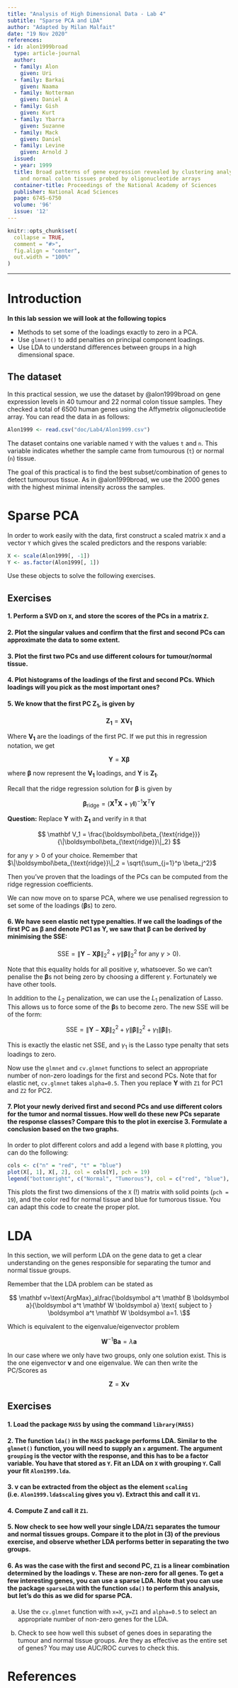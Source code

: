 ```yaml
---
title: "Analysis of High Dimensional Data - Lab 4"
subtitle: "Sparse PCA and LDA"
author: "Adapted by Milan Malfait"
date: "19 Nov 2020"
references:
- id: alon1999broad
  type: article-journal
  author:
  - family: Alon
    given: Uri
  - family: Barkai
    given: Naama
  - family: Notterman
    given: Daniel A
  - family: Gish
    given: Kurt
  - family: Ybarra
    given: Suzanne
  - family: Mack
    given: Daniel
  - family: Levine
    given: Arnold J
  issued:
  - year: 1999
  title: Broad patterns of gene expression revealed by clustering analysis of tumor
    and normal colon tissues probed by oligonucleotide arrays
  container-title: Proceedings of the National Academy of Sciences
  publisher: National Acad Sciences
  page: 6745-6750
  volume: '96'
  issue: '12'
---
```


```r
knitr::opts_chunk$set(
  collapse = TRUE,
  comment = "#>",
  fig.align = "center",
  out.width = "100%"
)
```

***

# Introduction

**In this lab session we will look at the following topics**

  - Methods to set some of the loadings exactly to zero in a PCA.
  - Use `glmnet()` to add penalties on principal component loadings.
  - Use LDA to understand differences between groups in a high dimensional space.
  
## The dataset {-}

In this practical session, we use the dataset by @alon1999broad on
gene expression levels in 40 tumour and 22 normal colon tissue samples.
They checked a total of 6500 human genes using the Affymetrix oligonucleotide array. You can read the data in as follows:

```r
Alon1999 <- read.csv("doc/Lab4/Alon1999.csv")
```

The dataset contains one variable named `Y` with the values `t` and `n`.
This variable indicates whether the sample came from tumourous (`t`) or
normal (`n`) tissue.

The goal of this practical is to find the best subset/combination of genes to detect tumourous tissue.
As in @alon1999broad, we use the 2000 genes with the highest minimal intensity
across the samples.

# Sparse PCA

In order to work easily with the data, first construct a scaled matrix
`X` and a vector `Y` which gives the scaled predictors and the respons
variable:

```r
X <- scale(Alon1999[, -1])
Y <- as.factor(Alon1999[, 1])
```

Use these objects to solve the following exercises.

## Exercises {-}

#### 1. Perform a SVD on `X`, and store the scores of the PCs in a matrix `Z`. {-}

  <!-- Solution -->

#### 2. Plot the singular values and confirm that the first and second PCs can approximate the data to some extent. {-}

  <!-- Solution -->

#### 3. Plot the first two PCs and use different colours for tumour/normal tissue. {-}

  <!-- Solution -->

#### 4. Plot histograms of the loadings of the first and second PCs. Which loadings will you pick as the most important ones? {-}

  <!-- Solution -->

#### 5. We know that the first PC $\mathbf{Z_1}$, is given by {-}

  $$
  \mathbf{Z_1}=\mathbf{X} \mathbf{V_1}
  $$

  Where $\mathbf{V_1}$ are the loadings of the first PC. If we put this in regression notation, we get

  $$
  \mathbf{Y}=\mathbf{X}\boldsymbol{\beta}
  $$ 

  where $\boldsymbol{\beta}$ now represent the $\mathbf{V_1}$ loadings, and
  $\mathbf{Y}$ is $\mathbf{Z_1}$.

  Recall that the ridge regression solution for $\boldsymbol{\beta}$ is given by

  $$
  \boldsymbol{\beta}_{\text{ridge}}
    = (\mathbf{X^TX}+\gamma\mathbf{I})^{-1}\mathbf{X}^T\mathbf Y
  $$

  __Question:__ Replace $\mathbf{Y}$ with $\mathbf{Z_1}$ and verify in 
  `R` that

  $$
  \mathbf V_1 = 
    \frac{\boldsymbol\beta_{\text{ridge}}}{\|\boldsymbol\beta_{\text{ridge}}\|_2}
  $$

  for any $\gamma > 0$ of your choice.
  Remember that
  $\|\boldsymbol\beta_{\text{ridge}}\|_2 = \sqrt{\sum_{j=1}^p \beta_j^2}$

  <!-- Solution -->

  Then you've proven that the loadings of the PCs can be computed from the
  ridge regression coefficients.
  
  We can now move on to sparse PCA, where we use penalised regression to set some of the loadings ($\boldsymbol{\beta}$s) to zero.

#### 6. We have seen elastic net type penalties. If we call the loadings of the first PC as $\boldsymbol{\beta}$ and denote PC1 as $\mathbf{Y}$, we saw that $\boldsymbol{\beta}$ can be derived by minimising the SSE: {-}

  $$
  \text{SSE}=\|\mathbf Y-\mathbf{X}\boldsymbol \beta\|^2_2+\gamma\|\boldsymbol \beta\|^2_2 \text{ for any } \gamma>0).
  $$

  Note that this equality holds for all positive $\gamma$, whatsoever. So we can't penalise the $\boldsymbol\beta$s not being zero by choosing a different $\gamma$. Fortunately we have other tools. 

  In addition to the $L_2$ penalization, we can use the $L_1$ penalization of Lasso. This allows us to force some of the $\boldsymbol\beta$s to become zero. The new SSE will be of the form:

  $$
  \text{SSE}=\|\mathbf Y-\mathbf{X}\boldsymbol \beta\|^2_2+\gamma\|\boldsymbol \beta\|^2_2 +\gamma_1\|\boldsymbol \beta\|_1.
  $$

  This is exactly the elastic net SSE, and $\gamma_1$ is the Lasso type penalty that sets loadings to zero. 

  Now use the `glmnet` and `cv.glmnet` functions to select an appropriate number of non-zero loadings for the first and second PCs. Note that for elastic net, `cv.glmnet` takes `alpha=0.5`. Then you replace $\mathbf Y$ with `Z1` for PC1 and `Z2` for PC2.

  <!-- Solution -->
  
#### 7. Plot your newly derived first and second PCs and use different colors for the tumor and normal tissues. How well do these new PCs separate the response classes? Compare this to the plot in exercise 3. Formulate a conclusion based on the two graphs. {-}

In order to plot different colors and add a legend with base `R` plotting, you can do the following:

```r
cols <- c("n" = "red", "t" = "blue")
plot(X[, 1], X[, 2], col = cols[Y], pch = 19)
legend("bottomright", c("Normal", "Tumorous"), col = c("red", "blue"), pch = 19)
```

This plots the first two dimensions of the `X` (!) matrix with solid
points (`pch = 19`), and the color red for normal tissue and blue for
tumorous tissue. You can adapt this code to create the proper plot.

  <!-- Solution -->


# LDA

In this section, we will perform LDA on the gene data to get a clear understanding on the genes responsible for separating the tumor and normal tissue groups.

Remember that the LDA problem can be stated as

$$
\mathbf v=\text{ArgMax}_a\frac{\boldsymbol a^t \mathbf B \boldsymbol a}{\boldsymbol a^t \mathbf W \boldsymbol a} \text{ subject to }
\boldsymbol a^t \mathbf W \boldsymbol a=1.
\$$

Which is equivalent to the eigenvalue/eigenvector problem 

$$
\mathbf W^{-1} \mathbf B \boldsymbol a=\lambda \boldsymbol a
$$

In our case where we only have two groups, only one solution exist. This is the one eigenvector $\boldsymbol v$ and one eigenvalue. We can then write the PC/Scores as

$$
\mathbf Z=\mathbf X \boldsymbol v
$$


## Exercises {-}

#### 1. Load the package `MASS` by using the command `library(MASS)` {-}

  <!-- Solution -->

#### 2. The function `lda()` in the `MASS` package performs LDA. Similar to the `glmnet()` function, you will need to supply an `x` argument. The argument `grouping` is the vector with the response, and this has to be a factor variable. You have that stored as `Y`. Fit an LDA on `X` with grouping `Y`. Call your fit `Alon1999.lda`. {-}

  <!-- Solution -->

#### 3. $\boldsymbol v$ can be extracted from the object as the element `scaling` (i.e. `Alon1999.lda$scaling` gives you $\boldsymbol v$). Extract this and call it `V1`. {-}

  <!-- Solution -->

#### 4. Compute $\mathbf Z$ and call it `Z1`. {-}

  <!-- Solution -->

#### 5. Now check to see how well your single LDA/`Z1` separates the tumour and normal tissues groups. Compare it to the plot in (3) of the previous exercise, and observe whether LDA performs better in separating the two groups. {-}

  <!-- Solution -->

#### 6. As was the case with the first and second PC, `Z1` is a linear combination determined by the loadings $\boldsymbol v$. These are non-zero for all genes. To get a few interesting genes, you can use a sparse LDA. Note that you can use the package `sparseLDA` with the function `sda()` to perform this analysis, but let's do this as we did for sparse PCA. {-}

a. Use the `cv.glmnet` function with `x=X`, `y=Z1` and `alpha=0.5` to select an appropriate number of non-zero genes for the LDA.

  <!-- Solution -->

b. Check to see how well this subset of genes does in separating the tumour and normal tissue groups. Are they as effective as the entire set of genes? You may use AUC/ROC curves to check this.

  <!-- Solution -->


# References {-}
